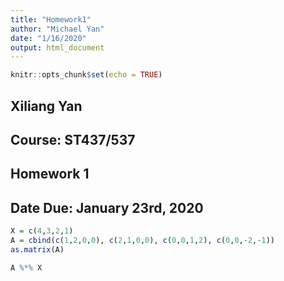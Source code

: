 ```yaml
---
title: "Homework1"
author: "Michael Yan"
date: "1/16/2020"
output: html_document
---
```


```r
knitr::opts_chunk$set(echo = TRUE)
```

## Xiliang Yan
## Course: ST437/537
## Homework 1
## Date Due: January 23rd, 2020

```r
X = c(4,3,2,1)
A = cbind(c(1,2,0,0), c(2,1,0,0), c(0,0,1,2), c(0,0,-2,-1))
as.matrix(A)

A %*% X
```

```r
```